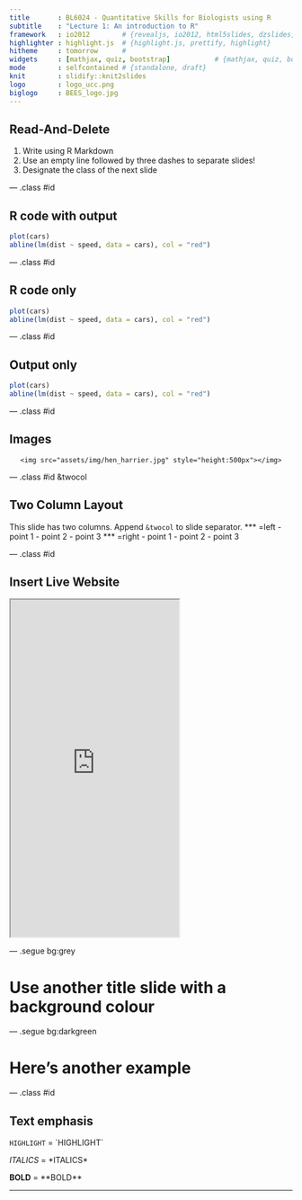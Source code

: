 ```yaml
---
title       : BL6024 - Quantitative Skills for Biologists using R
subtitle    : "Lecture 1: An introduction to R"
framework   : io2012        # {revealjs, io2012, html5slides, dzslides, ...}
highlighter : highlight.js  # {highlight.js, prettify, highlight}
hitheme     : tomorrow      # 
widgets     : [mathjax, quiz, bootstrap]           # {mathjax, quiz, bootstrap}
mode        : selfcontained # {standalone, draft}
knit        : slidify::knit2slides
logo        : logo_ucc.png
biglogo     : BEES_logo.jpg
---
```


## Read-And-Delete

1. Write using R Markdown
2. Use an empty line followed by three dashes to separate slides!
3. Designate the class of the next slide

--- .class #id 

## R code with output

```r
plot(cars)
abline(lm(dist ~ speed, data = cars), col = "red")
```


--- .class #id 

## R code only

```r
plot(cars)
abline(lm(dist ~ speed, data = cars), col = "red")
```


--- .class #id

## Output only

```r
plot(cars)
abline(lm(dist ~ speed, data = cars), col = "red")
```


--- .class #id

## Images

<div style='text-align: center;'>
    <img src="assets/img/hen_harrier.jpg" style="height:500px"></img>
</div>


--- .class #id &twocol

## Two Column Layout   

This slide has two columns. Append `&twocol` to slide separator.
*** =left
- point 1
- point 2
- point 3
*** =right
- point 1
- point 2
- point 3

--- .class #id

## Insert Live Website

<iframe src = 'http://arcaravaggi.github.io' height='600px'></iframe>

--- .segue bg:grey

# Use another title slide with a background colour

--- .segue bg:darkgreen

# Here's another example

---  .class #id 

## Text emphasis

`HIGHLIGHT` = \`HIGHLIGHT\`

*ITALICS* = \*ITALICS\*

**BOLD** = \*\*BOLD\*\*

---
